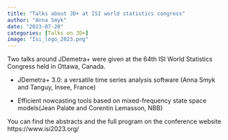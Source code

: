 ```yaml
---
title: "Talks about JD+ at ISI world statistics congress"
author: "Anna Smyk"
date: "2023-07-20"
categories: [Talks on JD+]
image: "Isi_logo_2023.png"
---
```


Two talks around JDemetra+ were given at the 64th ISI World Statistics Congress held in Ottawa, Canada.

-   JDemetra+ 3.0: a versatile time series analysis software (Anna Smyk and Tanguy, Insee, France)

-   Efficient nowcasting tools based on mixed-frequency state space models(Jean Palate and Corentin Lemasson, NBB)

You can find the abstracts and the full program on the conference website https://www.isi2023.org/
